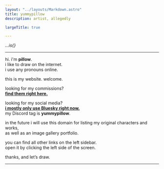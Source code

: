 ```yaml
---
layout: "../layouts/Markdown.astro"
title: yummypillow
description: artist, allegedly

largeTitle: true

---
```


<span id="ticker">*...is{}**<RandomTicker client:only="svelte"/>***</span>
___

hi. i'm **pillow**.  
i like to draw on the internet.  
i use any pronouns online.

this is my website. welcome.

looking for my commissions?  
[**find them right here.**](https://artistree.io/yummypillow " ")

looking for my social media?  
[**i mostly only use Bluesky right now.**](https://bsky.app/profile/yummypillow.art ' ')  
my Discord tag is **yummypillow**.

in the future i will use this domain for listing my original characters and works,  
as well as an image gallery portfolio.

you can find all other links on the left sidebar.  
open it by clicking the left side of the screen.

thanks, and let’s draw.

___

<Buttons />
